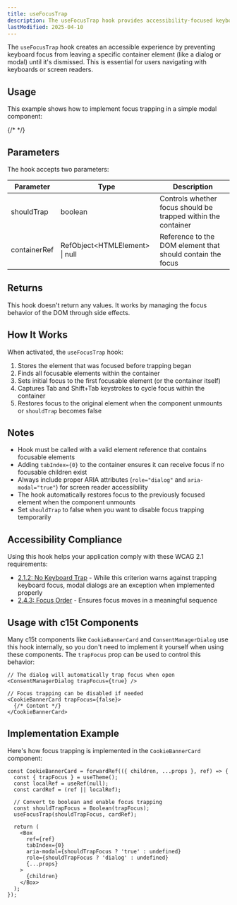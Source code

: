 ```yaml
---
title: useFocusTrap
description: The useFocusTrap hook provides accessibility-focused keyboard navigation management, keeping focus trapped within modal components for better user experience.
lastModified: 2025-04-10
---
```


The `useFocusTrap` hook creates an accessible experience by preventing keyboard focus from leaving a specific container element (like a dialog or modal) until it's dismissed. This is essential for users navigating with keyboards or screen readers.

## Usage

This example shows how to implement focus trapping in a simple modal component:

{/* <UseFocusTrapExample/> */}

## Parameters

The hook accepts two parameters:

| Parameter | Type | Description |
|-----------|------|-------------|
| shouldTrap | boolean | Controls whether focus should be trapped within the container |
| containerRef | RefObject\<HTMLElement\> \| null | Reference to the DOM element that should contain the focus |

## Returns

This hook doesn't return any values. It works by managing the focus behavior of the DOM through side effects.

## How It Works

When activated, the `useFocusTrap` hook:

1. Stores the element that was focused before trapping began
2. Finds all focusable elements within the container
3. Sets initial focus to the first focusable element (or the container itself)
4. Captures Tab and Shift+Tab keystrokes to cycle focus within the container
5. Restores focus to the original element when the component unmounts or `shouldTrap` becomes false

## Notes

- Hook must be called with a valid element reference that contains focusable elements
- Adding `tabIndex={0}` to the container ensures it can receive focus if no focusable children exist
- Always include proper ARIA attributes (`role="dialog"` and `aria-modal="true"`) for screen reader accessibility
- The hook automatically restores focus to the previously focused element when the component unmounts
- Set `shouldTrap` to false when you want to disable focus trapping temporarily

## Accessibility Compliance

Using this hook helps your application comply with these WCAG 2.1 requirements:

- [2.1.2: No Keyboard Trap](https://www.w3.org/WAI/WCAG21/Understanding/no-keyboard-trap.html) - While this criterion warns against trapping keyboard focus, modal dialogs are an exception when implemented properly
- [2.4.3: Focus Order](https://www.w3.org/WAI/WCAG21/Understanding/focus-order.html) - Ensures focus moves in a meaningful sequence

## Usage with c15t Components

Many c15t components like `CookieBannerCard` and `ConsentManagerDialog` use this hook internally, so you don't need to implement it yourself when using these components. The `trapFocus` prop can be used to control this behavior:

```tsx
// The dialog will automatically trap focus when open
<ConsentManagerDialog trapFocus={true} />

// Focus trapping can be disabled if needed
<CookieBannerCard trapFocus={false}>
  {/* Content */}
</CookieBannerCard>
```

## Implementation Example

Here's how focus trapping is implemented in the `CookieBannerCard` component:

```tsx
const CookieBannerCard = forwardRef(({ children, ...props }, ref) => {
  const { trapFocus } = useTheme();
  const localRef = useRef(null);
  const cardRef = (ref || localRef);
  
  // Convert to boolean and enable focus trapping
  const shouldTrapFocus = Boolean(trapFocus);
  useFocusTrap(shouldTrapFocus, cardRef);
  
  return (
    <Box
      ref={ref}
      tabIndex={0}
      aria-modal={shouldTrapFocus ? 'true' : undefined}
      role={shouldTrapFocus ? 'dialog' : undefined}
      {...props}
    >
      {children}
    </Box>
  );
});
``` 